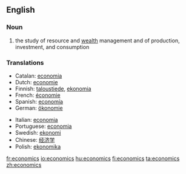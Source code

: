 ==English==
{{wikipedia}}

===Noun===
{{en-noun|-}}

# {{cattag|Social sciences}} the study of resource and [[wealth]] management and of production, investment, and consumption

===Translations===
{{top}}
*Catalan: [[economia]] {{f}}
*Dutch: [[economie]]
*Finnish: [[taloustiede]], [[ekonomia]]
*French: [[économie]]
*Spanish: [[economía]]
*German: [[ökonomie]] {{f}}
{{mid}}
*Italian: [[economia]] {{f}}
*Portuguese: [[economia]]
*Swedish: [[ekonomi]]
*Chinese: [[经济学]]
*Polish: [[ekonomika]]
{{bottom}}

[[fr:economics]]
[[io:economics]]
[[hu:economics]]
[[fi:economics]]
[[ta:economics]]
[[zh:economics]]